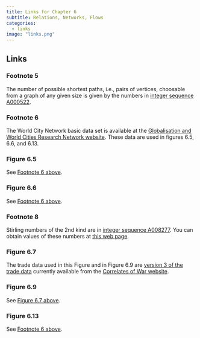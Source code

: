 ```yaml
---
title: Links for Chapter 6
subtitle: Relations, Networks, Flows
categories:
  - links
image: "links.png"
---
```


## Links 
### Footnote 5
The number of possible shortest paths, i.e., pairs of vertices, choosable from a graph of any given size is given by the numbers in [integer sequence A000522](https://oeis.org/A000522).

### Footnote 6
The World City Network basic data set is available at the [Globalisation and World Cities Research Network website](https://www.lboro.ac.uk/microsites/geography/gawc/datasets/da11.html). These data are used in figures 6.5, 6.6, and 6.13.

### Figure 6.5
See [Footnote 6 above](#footnote-6.6).

### Figure 6.6
See [Footnote 6 above](#footnote-6.6).

### Footnote 8
Stirling numbers of the 2nd kind are in [integer sequence A008277](https://oeis.org/A008277). You can obtain values of these numbers at [this web page](http://austinmohr.com/home/?page_id=431).

### Figure 6.7
The trade data used in this Figure and in Figure 6.9 are [version 3 of the trade data](https://correlatesofwar.org/wp-content/uploads/COW_Trade_3.0.zip) currently available from the [Correlates of War website](https://correlatesofwar.org). 

### Figure 6.9
See [Figure 6.7 above](#figure-6.7).

### Figure 6.13
See [Footnote 6 above](#footnote-6.6).

